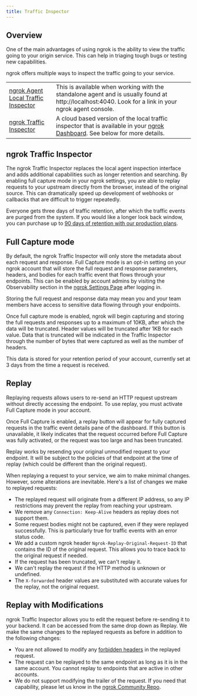 ```yaml
---
title: Traffic Inspector
---
```



## Overview

One of the main advantages of using ngrok is the ability to view the traffic going
to your origin service. This can help in triaging tough bugs or testing new capabilities.

ngrok offers multiple ways to inspect the traffic going to your service.

|                                                                         |                                                                                                                                                                                            |
| ----------------------------------------------------------------------- | ------------------------------------------------------------------------------------------------------------------------------------------------------------------------------------------ |
| [ngrok Agent Local Traffic Inspector](/agent/web-inspection-interface/) | This is available when working with the standalone agent and is usually found at http://localhost:4040. Look for a link in your ngrok agent console.                                       |
| [ngrok Traffic Inspector](#ngrok-traffic-inspector)                     | A cloud based version of the local traffic inspector that is available in your [ngrok Dashboard](https://dashboard.ngrok.com/observability/traffic-inspector). See below for more details. |

## ngrok Traffic Inspector

The ngrok Traffic Inspector replaces the local agent inspection interface and adds additional capabilities such as longer retention and searching.
By enabling full capture mode in your ngrok settings, you are able to replay requests to your upstream directly from the browser, instead of the original source.
This can dramatically speed up development of webhooks or callbacks that are difficult to trigger repeatedly.

Everyone gets three days of traffic retention, after which the traffic events are purged from the system. If you would like a longer look back window, you can purchase up to [90 days of retention with our production plans](https://ngrok.com/pricing).

## Full Capture mode

By default, the ngrok Traffic Inspector will only store the metadata about each request and response. Full Capture mode is an opt-in setting on your ngrok account that will store the full request and response parameters, headers, and bodies for each traffic event that flows through your endpoints.
This can be enabled by account admins by visiting the Observability section in the [ngrok Settings Page](https://dashboard.ngrok.com/settings#observability) after logging in.

<Warning>

Storing the full request and response data may mean you and your team members have access to sensitive data flowing through your endpoints.

</Warning>

Once full capture mode is enabled, ngrok will begin capturing and storing the full requests and responses up to a maximum of 10KB, after which the data will be truncated. Header values will be truncated after 1KB for each value.
Data that is truncated will be indicated in the Traffic Inspector through the number of bytes that were captured as well as the number of headers.

This data is stored for your retention period of your account, currently set at 3 days from the time a request is received.

## Replay

Replaying requests allows users to re-send an HTTP request upstream without directly accessing the endpoint. To use replay, you must activate Full Capture mode in your account.

Once Full Capture is enabled, a replay button will appear for fully captured requests in the traffic event details pane of the dashboard. If this button is unavailable, it likely indicates that the request occurred before Full Capture was fully activated, or the request was too large and has been truncated.

Replay works by resending your original unmodified request to your endpoint. It will be subject to the policies of that endpoint at the time of replay (which could be different than the original request).

When replaying a request to your service, we aim to make minimal changes. However, some alterations are inevitable. Here's a list of changes we make to replayed requests:

- The replayed request will originate from a different IP address, so any IP restrictions may prevent the replay from reaching your upstream.
- We remove any `Connection: Keep-Alive` headers as replay does not support them.
- Some request bodies might not be captured, even if they were replayed successfully. This is particularly true for traffic events with an error status code.
- We add a custom ngrok header `Ngrok-Replay-Original-Request-ID` that contains the ID of the original request. This allows you to trace back to the original request if needed.
- If the request has been truncated, we can't replay it.
- We can't replay the request if the HTTP method is unknown or undefined.
- The `X-forwarded` header values are substituted with accurate values for the replay, not the original request.

## Replay with Modifications

ngrok Traffic Inspector allows you to edit the request before re-sending it to your backend. It can be accessed from the same drop down as Replay. We make the same changes to the replayed requests as before in addition to the following changes:

- You are not allowed to modify any [forbidden headers](https://developer.mozilla.org/en-US/docs/Glossary/Forbidden_header_name) in the replayed request.
- The request can be replayed to the same endpoint as long as it is in the same account. You cannot replay to endpoints that are active in other accounts.
- We do not support modifying the trailer of the request. If you need that capability, please let us know in the [ngrok Community Repo](https://github.com/ngrok/ngrok).
